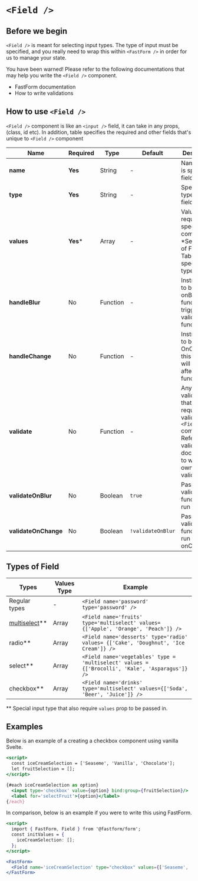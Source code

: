 

<Meta title="Field/Field" component={FastForm} />

# `<Field />`

## Before we begin
`<Field />` is meant for selecting input types. The type of input must be specified, and you really need to wrap this within `<FastForm />` in order for us to manage your state. 

You have been warned! 
Please refer to the following documentations that may help you write the `<Field />` component.
- FastForm documentation
- How to write validations

## How to use `<Field />`

`<Field />` component is like an `<input />` field, it can take in any props, (class, id etc). In addition, table specifies the required and other fields that's unique to `<Field />` component

| Name | Required | Type | Default | Description |
| --- | --- | --- | --- | --- |
| **name** | **Yes** | String | - | Name for the is specific field |
| **type** | **Yes** | String | - | Specify the type of input field |
| **values** | **Yes*** | Array | - | Values required for specific components. *See Types of Field Table for special types
| **handleBlur** | No | Function | - | Instructions to be run onBlur, this function will trigger after validate function |
| **handleChange** | No | Function | - | Instructions to be run OnChange, this function will trigger after validate function|
| **validate** | No | Function | - | Any validators that is required to validate the `<Field />` component. Refer to validator docs on how to write your own validations|
| **validateOnBlur** | No | Boolean | `true` | Passed in validate function will run onBlur|
| **validateOnChange** | No | Boolean | `!validateOnBlur` | Passed in validate function will run onChange |


## Types of Field 
| Types | Values Type | Example |
| --- | --- | --- |
| Regular types | - | `<Field name='password' type='password' />`|
| [multiselect](?path=/story/field-multi-select--multi-select)** | Array | `<Field name='fruits' type='multiselect' values={['Apple', 'Orange', 'Peach']} />` | 
| radio** | Array | `<Field name='desserts' type='radio' values= {['Cake', 'Doughnut', 'Ice Cream']} />` | 
| select** | Array | `<Field name='vegetables' type = 'multiselect' values = {['Brocolli', 'Kale', 'Asparagus']} />` |
| checkbox** | Array | `<Field name='drinks' type='multiselect' values={['Soda', 'Beer', 'Juice']} />` |
** Special input type that also require `values` prop to be passed in.
## Examples

Below is an example of a creating a checkbox component using vanilla Svelte.
```jsx
<script>
  const iceCreamSelection = ['Seaseme', 'Vanilla', 'Chocolate'];
  let fruitSelection = [];
</script>

{#each iceCreamSelection as option}
  <input type='checkbox' value={option} bind:group={fruitSelection}/>
  <label for='selectFruit'>{option}</label>
{/each}
```

In comparison, below is an example if you were to write this using FastForm.
```jsx
<script>
  import { FastForm, Field } from '@fastform/form';
  const initValues = {
    iceCreamSelection: [];
  };
</script>

<FastForm>
  <Field name='iceCreamSelection' type="checkbox" values={['Seaseme', 'Vanilla', 'Chocolate']}/>
</FastForm>
```




